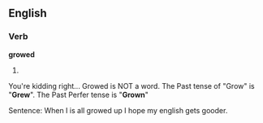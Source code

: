==English==
===Verb===
'''growed'''
# {{context|US|dialect}} {{past of|[[grow]]}}

You're kidding right... Growed is NOT a word. The Past tense of "Grow" is "'''Grew'''". The Past Perfer tense is "'''Grown'''"

Sentence: When I is all growed up I hope my english gets gooder.